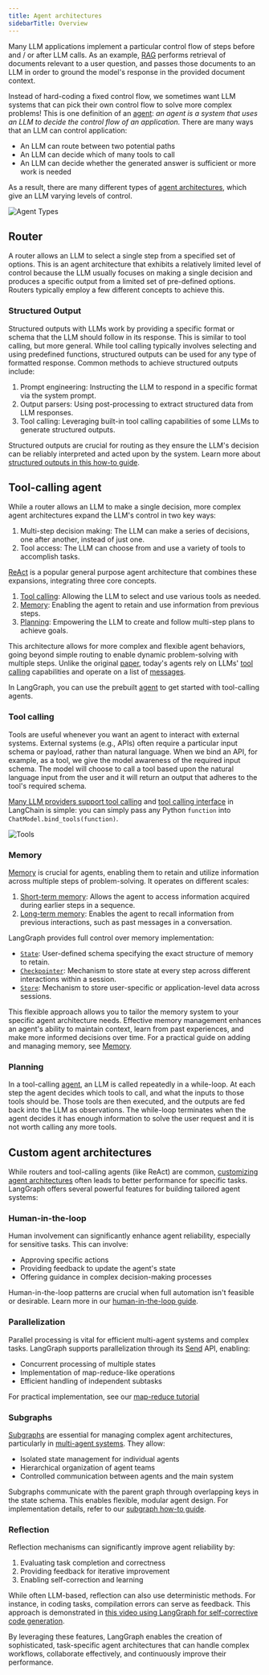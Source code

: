 ```yaml
---
title: Agent architectures
sidebarTitle: Overview
---
```


Many LLM applications implement a particular control flow of steps before and / or after LLM calls. As an example, [RAG](https://github.com/langchain-ai/rag-from-scratch) performs retrieval of documents relevant to a user question, and passes those documents to an LLM in order to ground the model's response in the provided document context.

Instead of hard-coding a fixed control flow, we sometimes want LLM systems that can pick their own control flow to solve more complex problems! This is one definition of an [agent](https://blog.langchain.dev/what-is-an-agent/): *an agent is a system that uses an LLM to decide the control flow of an application.* There are many ways that an LLM can control application:

* An LLM can route between two potential paths
* An LLM can decide which of many tools to call
* An LLM can decide whether the generated answer is sufficient or more work is needed

As a result, there are many different types of [agent architectures](https://blog.langchain.dev/what-is-a-cognitive-architecture/), which give an LLM varying levels of control.

![Agent Types](img/agent_types.png)

## Router

A router allows an LLM to select a single step from a specified set of options. This is an agent architecture that exhibits a relatively limited level of control because the LLM usually focuses on making a single decision and produces a specific output from a limited set of pre-defined options. Routers typically employ a few different concepts to achieve this.

### Structured Output

Structured outputs with LLMs work by providing a specific format or schema that the LLM should follow in its response. This is similar to tool calling, but more general. While tool calling typically involves selecting and using predefined functions, structured outputs can be used for any type of formatted response. Common methods to achieve structured outputs include:

1. Prompt engineering: Instructing the LLM to respond in a specific format via the system prompt.
2. Output parsers: Using post-processing to extract structured data from LLM responses.
3. Tool calling: Leveraging built-in tool calling capabilities of some LLMs to generate structured outputs.

Structured outputs are crucial for routing as they ensure the LLM's decision can be reliably interpreted and acted upon by the system. Learn more about [structured outputs in this how-to guide](https://python.langchain.com/docs/how_to/structured_output/).

## Tool-calling agent

While a router allows an LLM to make a single decision, more complex agent architectures expand the LLM's control in two key ways:

1. Multi-step decision making: The LLM can make a series of decisions, one after another, instead of just one.
2. Tool access: The LLM can choose from and use a variety of tools to accomplish tasks.

[ReAct](https://arxiv.org/abs/2210.03629) is a popular general purpose agent architecture that combines these expansions, integrating three core concepts.

1. [Tool calling](#tool-calling): Allowing the LLM to select and use various tools as needed.
2. [Memory](#memory): Enabling the agent to retain and use information from previous steps.
3. [Planning](#planning): Empowering the LLM to create and follow multi-step plans to achieve goals.

This architecture allows for more complex and flexible agent behaviors, going beyond simple routing to enable dynamic problem-solving with multiple steps. Unlike the original [paper](https://arxiv.org/abs/2210.03629), today's agents rely on LLMs' [tool calling](#tool-calling) capabilities and operate on a list of [messages](/oss/low-level#why-use-messages).

In LangGraph, you can use the prebuilt [agent](../agents/agents#2-create-an-agent) to get started with tool-calling agents.

### Tool calling

Tools are useful whenever you want an agent to interact with external systems. External systems (e.g., APIs) often require a particular input schema or payload, rather than natural language. When we bind an API, for example, as a tool, we give the model awareness of the required input schema. The model will choose to call a tool based upon the natural language input from the user and it will return an output that adheres to the tool's required schema.

[Many LLM providers support tool calling](https://python.langchain.com/docs/integrations/chat/) and [tool calling interface](https://blog.langchain.dev/improving-core-tool-interfaces-and-docs-in-langchain/) in LangChain is simple: you can simply pass any Python `function` into `ChatModel.bind_tools(function)`.

![Tools](img/tool_call.png)

### Memory

[Memory](/oss/add-memory) is crucial for agents, enabling them to retain and utilize information across multiple steps of problem-solving. It operates on different scales:

1. [Short-term memory](/oss/add-memory#add-short-term-memory): Allows the agent to access information acquired during earlier steps in a sequence.
2. [Long-term memory](/oss/add-memory#add-long-term-memory): Enables the agent to recall information from previous interactions, such as past messages in a conversation.

LangGraph provides full control over memory implementation:

* [`State`](/oss/low-level#state): User-defined schema specifying the exact structure of memory to retain.
* [`Checkpointer`](/oss/persistence#checkpoints): Mechanism to store state at every step across different interactions within a session.
* [`Store`](/oss/persistence#memory-store): Mechanism to store user-specific or application-level data across sessions.

This flexible approach allows you to tailor the memory system to your specific agent architecture needs. Effective memory management enhances an agent's ability to maintain context, learn from past experiences, and make more informed decisions over time. For a practical guide on adding and managing memory, see [Memory](/oss/add-memory).

### Planning

In a tool-calling [agent](../agents/overview#what-is-an-agent), an LLM is called repeatedly in a while-loop. At each step the agent decides which tools to call, and what the inputs to those tools should be. Those tools are then executed, and the outputs are fed back into the LLM as observations. The while-loop terminates when the agent decides it has enough information to solve the user request and it is not worth calling any more tools.

## Custom agent architectures

While routers and tool-calling agents (like ReAct) are common, [customizing agent architectures](https://blog.langchain.dev/why-you-should-outsource-your-agentic-infrastructure-but-own-your-cognitive-architecture/) often leads to better performance for specific tasks. LangGraph offers several powerful features for building tailored agent systems:

### Human-in-the-loop

Human involvement can significantly enhance agent reliability, especially for sensitive tasks. This can involve:

* Approving specific actions
* Providing feedback to update the agent's state
* Offering guidance in complex decision-making processes

Human-in-the-loop patterns are crucial when full automation isn't feasible or desirable. Learn more in our [human-in-the-loop guide](/oss/human-in-the-loop).

### Parallelization 

Parallel processing is vital for efficient multi-agent systems and complex tasks. LangGraph supports parallelization through its [Send](/oss/low-level#send) API, enabling:

* Concurrent processing of multiple states
* Implementation of map-reduce-like operations
* Efficient handling of independent subtasks

For practical implementation, see our [map-reduce tutorial](/oss/graph-api#map-reduce-and-the-send-api)

### Subgraphs

[Subgraphs](/oss/subgraphs) are essential for managing complex agent architectures, particularly in [multi-agent systems](/oss/multi-agent). They allow:

* Isolated state management for individual agents
* Hierarchical organization of agent teams
* Controlled communication between agents and the main system

Subgraphs communicate with the parent graph through overlapping keys in the state schema. This enables flexible, modular agent design. For implementation details, refer to our [subgraph how-to guide](/oss/subgraphs).

### Reflection

Reflection mechanisms can significantly improve agent reliability by:

1. Evaluating task completion and correctness
2. Providing feedback for iterative improvement
3. Enabling self-correction and learning

While often LLM-based, reflection can also use deterministic methods. For instance, in coding tasks, compilation errors can serve as feedback. This approach is demonstrated in [this video using LangGraph for self-corrective code generation](https://www.youtube.com/watch?v=MvNdgmM7uyc).

By leveraging these features, LangGraph enables the creation of sophisticated, task-specific agent architectures that can handle complex workflows, collaborate effectively, and continuously improve their performance.
